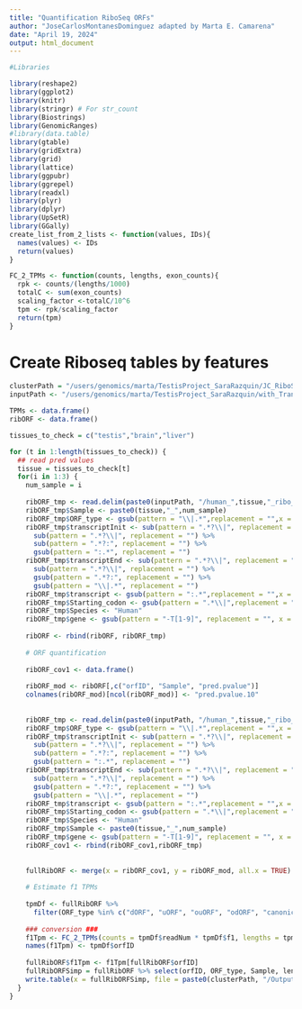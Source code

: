 ```yaml
---
title: "Quantification RiboSeq ORFs"
author: "JoseCarlosMontanesDominguez adapted by Marta E. Camarena"
date: "April 19, 2024"
output: html_document
---
```


```r
#Libraries

library(reshape2)
library(ggplot2)
library(knitr)
library(stringr) # For str_count
library(Biostrings)
library(GenomicRanges)
#library(data.table)
library(gtable)
library(gridExtra)
library(grid)
library(lattice)
library(ggpubr)
library(ggrepel)
library(readxl)
library(plyr)
library(dplyr)
library(UpSetR)
library(GGally)
create_list_from_2_lists <- function(values, IDs){
  names(values) <- IDs
  return(values)
}

FC_2_TPMs <- function(counts, lengths, exon_counts){
  rpk <- counts/(lengths/1000)
  totalC <- sum(exon_counts)
  scaling_factor <-totalC/10^6
  tpm <- rpk/scaling_factor
  return(tpm)
}


```

# Create Riboseq tables by features

```r
clusterPath = "/users/genomics/marta/TestisProject_SaraRazquin/JC_RiboSeq_TPMs"
inputPath <- "/users/genomics/marta/TestisProject_SaraRazquin/with_TranscriptomeReconstruction/v47/human/RiboNovel_MultMap_1to1/RibORF"

TPMs <- data.frame()
ribORF <- data.frame()

tissues_to_check = c("testis","brain","liver")

for (t in 1:length(tissues_to_check)) {
  ## read pred values
  tissue = tissues_to_check[t]
  for(i in 1:3) {
    num_sample = i
    
    ribORF_tmp <- read.delim(paste0(inputPath, "/human_",tissue,"_ribo_",num_sample,"_r1/pred.pvalue.parameters.txt"))
    ribORF_tmp$Sample <- paste0(tissue,"_",num_sample)
    ribORF_tmp$ORF_type <- gsub(pattern = "\\|.*",replacement = "",x = gsub(pattern = ".*:.*:.*:[0-9]{0,5}\\|", replacement = "", x = ribORF_tmp$orfID))
    ribORF_tmp$transcriptInit <- sub(pattern = ".*?\\|", replacement = "", ribORF_tmp$orfID) %>% 
      sub(pattern = ".*?\\|", replacement = "") %>% 
      sub(pattern = ".*?:", replacement = "") %>% 
      gsub(pattern = ":.*", replacement = "")
    ribORF_tmp$transcriptEnd <- sub(pattern = ".*?\\|", replacement = "", ribORF_tmp$orfID) %>% 
      sub(pattern = ".*?\\|", replacement = "") %>% 
      gsub(pattern = ".*?:", replacement = "") %>% 
      gsub(pattern = "\\|.*", replacement = "")
    ribORF_tmp$transcript <- gsub(pattern = ":.*",replacement = "",x = ribORF_tmp$orfID)
    ribORF_tmp$Starting_codon <- gsub(pattern = ".*\\|",replacement = "",x = ribORF_tmp$orfID)
    ribORF_tmp$Species <- "Human"
    ribORF_tmp$gene <- gsub(pattern = "-T[1-9]", replacement = "", x = ribORF_tmp$transcript)
    
    ribORF <- rbind(ribORF, ribORF_tmp)
    
    # ORF quantification
    
    ribORF_cov1 <- data.frame()
    
    ribORF_mod <- ribORF[,c("orfID", "Sample", "pred.pvalue")]
    colnames(ribORF_mod)[ncol(ribORF_mod)] <- "pred.pvalue.10"
    
    
    ribORF_tmp <- read.delim(paste0(inputPath, "/human_",tissue,"_ribo_",num_sample,"_r1/cov_1/pred.pvalue.parameters.txt"))
    ribORF_tmp$ORF_type <- gsub(pattern = "\\|.*",replacement = "",x = gsub(pattern = ".*:.*:.*:[0-9]{0,5}\\|", replacement = "", x = ribORF_tmp$orfID))
    ribORF_tmp$transcriptInit <- sub(pattern = ".*?\\|", replacement = "", ribORF_tmp$orfID) %>% 
      sub(pattern = ".*?\\|", replacement = "") %>% 
      sub(pattern = ".*?:", replacement = "") %>% 
      gsub(pattern = ":.*", replacement = "")
    ribORF_tmp$transcriptEnd <- sub(pattern = ".*?\\|", replacement = "", ribORF_tmp$orfID) %>% 
      sub(pattern = ".*?\\|", replacement = "") %>% 
      gsub(pattern = ".*?:", replacement = "") %>% 
      gsub(pattern = "\\|.*", replacement = "")
    ribORF_tmp$transcript <- gsub(pattern = ":.*",replacement = "",x = ribORF_tmp$orfID)
    ribORF_tmp$Starting_codon <- gsub(pattern = ".*\\|",replacement = "",x = ribORF_tmp$orfID)
    ribORF_tmp$Species <- "Human"
    ribORF_tmp$Sample <- paste0(tissue,"_",num_sample)
    ribORF_tmp$gene <- gsub(pattern = "-T[1-9]", replacement = "", x = ribORF_tmp$transcript)
    ribORF_cov1 <- rbind(ribORF_cov1,ribORF_tmp)
    
    
    fullRibORF <- merge(x = ribORF_cov1, y = ribORF_mod, all.x = TRUE)
    
    # Estimate f1 TPMs
    
    tpmDf <- fullRibORF %>%
      filter(ORF_type %in% c("dORF", "uORF", "ouORF", "odORF", "canonical","noncoding")) 
    
    ### conversion ###
    f1Tpm <- FC_2_TPMs(counts = tpmDf$readNum * tpmDf$f1, lengths = tpmDf$length, exon_counts = tpmDf$readNum * tpmDf$f1)
    names(f1Tpm) <- tpmDf$orfID
    
    fullRibORF$f1Tpm <- f1Tpm[fullRibORF$orfID]
    fullRibORFSimp = fullRibORF %>% select(orfID, ORF_type, Sample, length, readNum, f1Tpm)
    write.table(x = fullRibORFSimp, file = paste0(clusterPath, "/Outputs/with_TranscriptomeReconstruction/Expression/v47_altORFs_MultMap/ribORFsimp.",unique(fullRibORFSimp$Sample),".tsv"), sep = "\t", row.names = F)
  }
}
```



